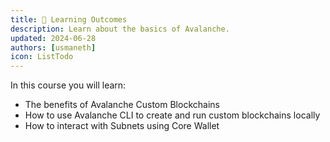 ```yaml
---
title: 🎯 Learning Outcomes
description: Learn about the basics of Avalanche.
updated: 2024-06-28
authors: [usmaneth]
icon: ListTodo
---
```


In this course you will learn:

- The benefits of Avalanche Custom Blockchains
- How to use Avalanche CLI to create and run custom blockchains locally
- How to interact with Subnets using Core Wallet
